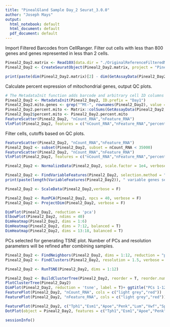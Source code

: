 ```yaml
---
title: "PinealGland Sample Day_2 Seurat_3.0.0"
author: "Joseph Mays"
output:
  html_notebook: default
  html_document: default
  pdf_document: default
---
```


Import Filtered Barcodes from CellRanger. Filter out cells with less than 800 genes and genes represented in less than 2 cells.
```r
Pineal2_Day2.matrix <- Read10X(data.dir = "./OriginalReferenceFilteredMatrix/Day2/")
Pineal2_Day2 <- CreateSeuratObject(Pineal2_Day2.matrix, project = "Pineal2_Day2", min.cells = 3, min.features = 800)
```

```r
print(paste(dim(Pineal2_Day2.matrix)[2] - dim(GetAssayData(Pineal2_Day2, slot = "counts"))[2], " cells were filtered from the original matrix.", sep=''))
```

Calculate percent expression of mitochondrial genes, output QC plots. 
```r
# The MetadataInit function adds barcode and arbitrary cell ID columns to the metadata table in the Seurat Object 
Pineal2_Day2 <- MetadataInit(Pineal2_Day2, ID.prefix = "Day1")
Pineal2_Day2.mito.genes <- grep("^Mt-", rownames(Pineal2_Day2), value = T)
Pineal2_Day2.percent.mito <- Matrix::colSums(GetAssayData(Pineal2_Day2, slot = "counts", assay = "RNA")[Pineal2_Day2.mito.genes, ])/Matrix::colSums(GetAssayData(Pineal2_Day2, slot = "counts", assay = "RNA"))
Pineal2_Day2$percent.mito <- Pineal2_Day2.percent.mito
FeatureScatter(Pineal2_Day2, "nCount_RNA","nFeature_RNA")
VlnPlot(Pineal2_Day2, features = c("nCount_RNA","nFeature_RNA","percent.mito"), ncol=3, group.by = "orig.ident", pt.size = 0)
```
Filter cells, cutoffs based on QC plots. 
```r
FeatureScatter(Pineal2_Day2, "nCount_RNA","nFeature_RNA")
Pineal2_Day2 <- subset(Pineal2_Day2, subset = nCount_RNA < 35000)
FeatureScatter(Pineal2_Day2, "nCount_RNA","nFeature_RNA")
VlnPlot(Pineal2_Day2, features = c("nCount_RNA","nFeature_RNA","percent.mito"), ncol=3, group.by = "orig.ident", pt.size = 0)
```

```r
Pineal2_Day2 <- NormalizeData(Pineal2_Day2, scale.factor = 1e4, verbose = F, normalization.method = "LogNormalize")
```

```r
Pineal2_Day2 <- FindVariableFeatures(Pineal2_Day2, selection.method = "mean.var.plot", mean.cutoff = c(0.0125,3), dispersion.cutoff = c(0.3,Inf), verbose = F, do.plot=F)
print(paste(length(VariableFeatures(Pineal2_Day2)), " variable genes selected.", sep=""))
```

```r
Pineal2_Day2 <- ScaleData(Pineal2_Day2,verbose = F)
```

```r
Pineal2_Day2 <- RunPCA(Pineal2_Day2, npcs = 40, verbose = F)
Pineal2_Day2 <- ProjectDim(Pineal2_Day2, verbose = F)
```
```r
DimPlot(Pineal2_Day2, reduction = 'pca')
ElbowPlot(Pineal2_Day2, ndims = 40)
DimHeatmap(Pineal2_Day2, dims = 1:6)
DimHeatmap(Pineal2_Day2, dims = 7:12, balanced = T)
DimHeatmap(Pineal2_Day2, dims = 13:18, balanced = T)
```

PCs selected for generating TSNE plot. Number of PCs and resolution parameters will be refined after combining samples.
```r
Pineal2_Day2 <- FindNeighbors(Pineal2_Day2, dims = 1:12, reduction = "pca", do.plot = T)
Pineal2_Day2 <- FindClusters(Pineal2_Day2, resolution = 1.5, verbose = F)
```

```r
Pineal2_Day2 <- RunTSNE(Pineal2_Day2, dims = 1:12)
```

```r
Pineal2_Day2 <- BuildClusterTree(Pineal2_Day2, reorder = T, reorder.numeric = T)
PlotClusterTree(Pineal2_Day2)
DimPlot(Pineal2_Day2, reduction = 'tsne', label = T)+ ggtitle("PCs 1-12, 1.5 res")
FeaturePlot(Pineal2_Day2, "nCount_RNA", cols = c("light grey","red"))
FeaturePlot(Pineal2_Day2, "nFeature_RNA", cols = c("light grey","red"))
```

```r
FeaturePlot(Pineal2_Day2, c("Tph1","Esm1","Apoe","Penk","Lum","Vwf","Sparcl1","Lyz2","C1qa","RT1-Bb"), cols=c("light grey","red"))
DotPlot(object = Pineal2_Day2, features = c("Tph1","Esm1","Apoe","Penk","Lum","Vwf","Sparcl1","Lyz2","C1qa","RT1-Bb")) + theme(axis.text.x = element_text(angle = 45, hjust = 1))
```

```r
sessionInfo()
```
